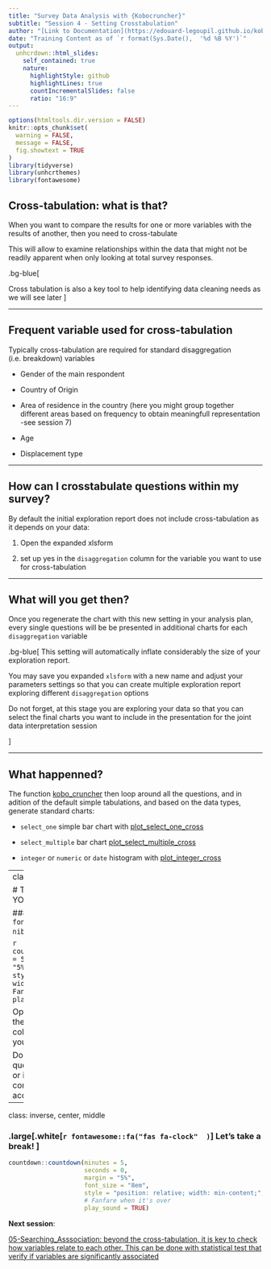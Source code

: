 ```yaml
---
title: "Survey Data Analysis with {Kobocruncher}"
subtitle: "Session 4 - Setting Crosstabulation"
author: "[Link to Documentation](https://edouard-legoupil.github.io/kobocruncher/) -- [Link to Previous Session](03-Grouping_Questions.html) -- [Link to Next Session](05-Searching_Asssociation.html)  "
date: "Training Content as of `r format(Sys.Date(),  '%d %B %Y')`"
output:
  unhcrdown::html_slides:
    self_contained: true
    nature:
      highlightStyle: github
      highlightLines: true
      countIncrementalSlides: false
      ratio: "16:9"
---
```


```r
options(htmltools.dir.version = FALSE)
knitr::opts_chunk$set(
  warning = FALSE,
  message = FALSE,
  fig.showtext = TRUE
)
library(tidyverse)
library(unhcrthemes)
library(fontawesome)
```

 
## Cross-tabulation: what is that?


When you want to compare the results for one or more variables with the results of another, then you need to cross-tabulate


This will allow to examine relationships within the data that might not be readily apparent when only looking at total survey responses.

 .bg-blue[

Cross tabulation is also a key tool to help identifying data cleaning needs as we will see later
]

---

## Frequent variable used for cross-tabulation

Typically cross-tabulation are required for standard disaggregation (i.e. breakdown) variables

 * Gender of the main respondent

 * Country of Origin

 * Area of residence in the country (here you might group together different areas based on frequency to obtain meaningfull representation -see session 7)
 
 * Age
 
 * Displacement type

---

## How can I crosstabulate questions within my survey?


By default the initial exploration report does not include cross-tabulation as it depends on your data:


 1. Open the expanded xlsform 
 
 2. set up yes in the `disaggregation` column for the variable you want to use for cross-tabulation
 
---

## What will you get then?

Once you regenerate the chart with this new setting in your analysis plan, every single questions will be be presented in additional charts for each `disaggregation` variable

 .bg-blue[
This setting will automatically inflate considerably the size of your exploration report.

You may save you expanded `xlsform` with a new name and adjust your parameters settings so that you can create multiple exploration report exploring different `disaggregation` options

Do not forget, at this stage you are exploring your data so that you can select the final charts you want to include in the presentation for the joint data interpretation session

]   

---

## What happenned?


The function [kobo_cruncher](https://edouard-legoupil.github.io/kobocruncher/reference/kobo_cruncher.html) then loop around all the questions, and in adition of the default simple tabulations, and based on the data types, generate standard charts:

 * `select_one` simple bar chart with [plot_select_one_cross](https://edouard-legoupil.github.io/kobocruncher/reference/plot_select_one_cross.html)
 
 * `select_multiple` bar chart [plot_select_multiple_cross](https://edouard-legoupil.github.io/kobocruncher/reference/plot_select_multiple_cross.html)
 
 * `integer` or `numeric` or `date` histogram with [plot_integer_cross](https://edouard-legoupil.github.io/kobocruncher/reference/plot_integer_cross.html)
  
 

---
class: inverse, center, middle

# TIME TO PRACTISE ON YOUR OWN! 

### .large[.white[`r fontawesome::fa("fas fa-pen-nib"  )  `] **5 minutes! **] 

 
```r
countdown::countdown(minutes = 5,
                     seconds = 0,
                     margin = "5%",
                     font_size = "8em",
                     style = "position: relative; width: min-content;",
                     # Fanfare when it's over
                     play_sound = TRUE)
```



Open your xlsform and fill in the .large[disaggregation] column, save and knit again your report
 


Do not hesitate to raise your questions in the [ticket system](https://github.com/Edouard-Legoupil/kobocruncher/issues/new) or in the chat so the training content can be improved accordingly! 
 
---
class: inverse, center, middle



### .large[.white[`r fontawesome::fa("fas fa-clock"  )  `] **Let's take a break! **] 
 
```r
countdown::countdown(minutes = 5,
                     seconds = 0,
                     margin = "5%",
                     font_size = "8em",
                     style = "position: relative; width: min-content;",
                     # Fanfare when it's over
                     play_sound = TRUE)
```


__Next session__:   

[05-Searching_Asssociation: beyond the cross-tabulation, it is key to check how variables relate to each other. This can be done with statistical test that verify if variables are significantly associated](05-Searching_Asssociation.html) 
